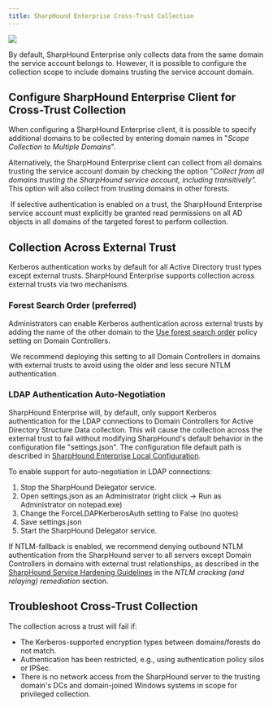 ```yaml
---
title: SharpHound Enterprise Cross-Trust Collection
---
```


<Frame>
  <img src="/hc/article_attachments/18246479746331.png"/>
</Frame>

By default, SharpHound Enterprise only collects data from the same domain the service account belongs to. However, it is possible to configure the collection scope to include domains trusting the service account domain.

## Configure SharpHound Enterprise Client for Cross-Trust Collection

When configuring a SharpHound Enterprise client, it is possible to specify additional domains to be collected by entering domain names in "_Scope Collection to Multiple Domains_".

Alternatively, the SharpHound Enterprise client can collect from all domains trusting the service account domain by checking the option "_Collect from all domains trusting the SharpHound service account, including transitively"._ This option will also collect from trusting domains in other forests.

<Frame>
  <img src="/hc/images/image-85.png" alt=""/>
</Frame>
If selective authentication is enabled on a trust, the SharpHound Enterprise service account must explicitly be granted read permissions on all AD objects in all domains of the targeted forest to perform collection.

## Collection Across External Trust

Kerberos authentication works by default for all Active Directory trust types except external trusts. SharpHound Enterprise supports collection across external trusts via two mechanisms.

### Forest Search Order (preferred)

Administrators can enable Kerberos authentication across external trusts by adding the name of the other domain to the [Use forest search order](https://admx.help/?Category=Windows_10_2016&Policy=Microsoft.Policies.Kerberos::ForestSearch) policy setting on Domain Controllers.

<Frame>
  <img src="/hc/images/image-86.png" alt=""/>
</Frame>
We recommend deploying this setting to all Domain Controllers in domains with external trusts to avoid using the older and less secure NTLM authentication.

### LDAP Authentication Auto-Negotiation

SharpHound Enterprise will, by default, only support Kerberos authentication for the LDAP connections to Domain Controllers for Active Directory Structure Data collection. This will cause the collection across the external trust to fail without modifying SharpHound's default behavior in the configuration file "settings.json". The configuration file default path is described in [SharpHound Enterprise Local Configuration](/hc/en-us/articles/SharpHound-Enterprise-Local-Configuration).

To enable support for auto-negotiation in LDAP connections:

1.  Stop the SharpHound Delegator service.
2.  Open settings.json as an Administrator (right click -> Run as Administrator on notepad.exe)
3.  Change the ForceLDAPKerberosAuth setting to False (no quotes)
4.  Save settings.json
5.  Start the SharpHound Delegator service.

If NTLM-fallback is enabled, we recommend denying outbound NTLM authentication from the SharpHound server to all servers except Domain Controllers in domains with external trust relationships, as described in the [SharpHound Service Hardening Guidelines](/hc/en-us/articles/SharpHound-Enterprise-Service-Hardening) in the _NTLM cracking (and relaying) remediation_ section.

## Troubleshoot Cross-Trust Collection

The collection across a trust will fail if:

* The Kerberos-supported encryption types between domains/forests do not match.
* Authentication has been restricted, e.g., using authentication policy silos or IPSec.
* There is no network access from the SharpHound server to the trusting domain's DCs and domain-joined Windows systems in scope for privileged collection.

